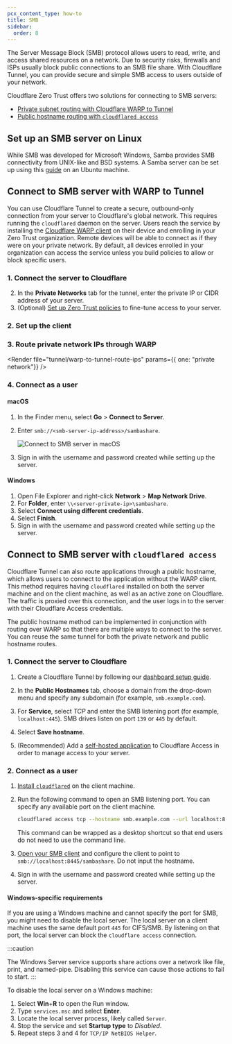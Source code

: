 ```yaml
---
pcx_content_type: how-to
title: SMB
sidebar:
  order: 8
---
```



The Server Message Block (SMB) protocol allows users to read, write, and access shared resources on a network. Due to security risks, firewalls and ISPs usually block public connections to an SMB file share. With Cloudflare Tunnel, you can provide secure and simple SMB access to users outside of your network.

Cloudflare Zero Trust offers two solutions for connecting to SMB servers:

- [Private subnet routing with Cloudflare WARP to Tunnel](#connect-to-smb-server-with-warp-to-tunnel)
- [Public hostname routing with `cloudflared access`](#connect-to-smb-server-with-cloudflared-access)

## Set up an SMB server on Linux

While SMB was developed for Microsoft Windows, Samba provides SMB connectivity from UNIX-like and BSD systems. A Samba server can be set up using this [guide](https://ubuntu.com/tutorials/install-and-configure-samba#1-overview) on an Ubuntu machine.

## Connect to SMB server with WARP to Tunnel

You can use Cloudflare Tunnel to create a secure, outbound-only connection from your server to Cloudflare's global network. This requires running the `cloudflared` daemon on the server. Users reach the service by installing the [Cloudflare WARP client](/cloudflare-one/connections/connect-devices/warp/) on their device and enrolling in your Zero Trust organization. Remote devices will be able to connect as if they were on your private network. By default, all devices enrolled in your organization can access the service unless you build policies to allow or block specific users.

### 1. Connect the server to Cloudflare

<Render file="tunnel/connect-private-network" />

2. In the **Private Networks** tab for the tunnel, enter the private IP or CIDR address of your server.
3. (Optional) [Set up Zero Trust policies](/cloudflare-one/connections/connect-networks/private-net/cloudflared/#4-recommended-filter-network-traffic-with-gateway) to fine-tune access to your server.

### 2. Set up the client

<Render file="tunnel/warp-to-tunnel-client" />

### 3. Route private network IPs through WARP

<Render file="tunnel/warp-to-tunnel-route-ips" params={{ one: "private network"}} />

### 4. Connect as a user

#### macOS

1. In the Finder menu, select **Go** > **Connect to Server**.

2. Enter `smb://<smb-server-ip-address>/sambashare`.

   ![Connect to SMB server in macOS](~/assets/images/cloudflare-one/connections/connect-apps/use-cases/smb-connect.png)

3. Sign in with the username and password created while setting up the server.

#### Windows

1. Open File Explorer and right-click **Network** > **Map Network Drive**.
2. For **Folder**, enter `\\<server-private-ip>\sambashare`.
3. Select **Connect using different credentials**.
4. Select **Finish**.
5. Sign in with the username and password created while setting up the server.

## Connect to SMB server with `cloudflared access`

Cloudflare Tunnel can also route applications through a public hostname, which allows users to connect to the application without the WARP client. This method requires having `cloudflared` installed on both the server machine and on the client machine, as well as an active zone on Cloudflare. The traffic is proxied over this connection, and the user logs in to the server with their Cloudflare Access credentials.

The public hostname method can be implemented in conjunction with routing over WARP so that there are multiple ways to connect to the server. You can reuse the same tunnel for both the private network and public hostname routes.

### 1. Connect the server to Cloudflare

1. Create a Cloudflare Tunnel by following our [dashboard setup guide](/cloudflare-one/connections/connect-networks/get-started/create-remote-tunnel/).

2. In the **Public Hostnames** tab, choose a domain from the drop-down menu and specify any subdomain (for example, `smb.example.com`).

3. For **Service**, select _TCP_ and enter the SMB listening port (for example, `localhost:445`). SMB drives listen on port `139` or `445` by default.

4. Select **Save hostname**.

5. (Recommended) Add a [self-hosted application](/cloudflare-one/applications/configure-apps/self-hosted-public-app/) to Cloudflare Access in order to manage access to your server.

### 2. Connect as a user

1. [Install `cloudflared`](/cloudflare-one/connections/connect-networks/downloads/) on the client machine.

2. Run the following command to open an SMB listening port. You can specify any available port on the client machine.

   ```sh
   cloudflared access tcp --hostname smb.example.com --url localhost:8445
   ```

   This command can be wrapped as a desktop shortcut so that end users do not need to use the command line.

3. [Open your SMB client](/cloudflare-one/connections/connect-networks/use-cases/smb/#4-connect-as-a-user) and configure the client to point to `smb://localhost:8445/sambashare`. Do not input the hostname.

4. Sign in with the username and password created while setting up the server.

#### Windows-specific requirements

If you are using a Windows machine and cannot specify the port for SMB, you might need to disable the local server. The local server on a client machine uses the same default port `445` for CIFS/SMB. By listening on that port, the local server can block the `cloudflare access` connection.

:::caution

The Windows Server service supports share actions over a network like file, print, and named-pipe. Disabling this service can cause those actions to fail to start.
:::

To disable the local server on a Windows machine:

1. Select **Win**+**R** to open the Run window.
2. Type `services.msc` and select **Enter**.
3. Locate the local server process, likely called `Server`.
4. Stop the service and set **Startup type** to _Disabled_.
5. Repeat steps 3 and 4 for `TCP/IP NetBIOS Helper`.
